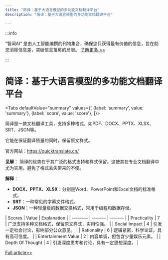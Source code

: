 ```yaml
---
title: "简译：基于大语言模型的多功能文档翻译平台"
description: "简译：基于大语言模型的多功能文档翻译平台"

---
```



:::info

“智闻AI“ 是由人工智能编撰的刊物集合，确保您只获得最有价值的信息，旨在助您消除信息差，突破信息茧房的局限。  [了解更多 >>](/)

:::

# 简译：基于大语言模型的多功能文档翻译平台


<Tabs
	defaultValue="summary"
	values={[
	{label: 'summary', value: 'summary'},
	{label: 'score', value: 'score'},
]}>
<TabItem value="summary">


简译是一款文档翻译工具，支持多种格式，如PDF、DOCX、PPTX、XLSX、SRT、JSON等。

它能在保证翻译质量的同时，保留原文样式。

官方网站：https://quicktranslate.cn/

**见解**：
简译的优势在于其广泛的格式支持和样式保留。这使其在专业文档翻译中尤为实用，避免了格式丢失带来的不便。

**解释**：
- **DOCX、PPTX、XLSX**：分别是Word、PowerPoint和Excel文档的标准格式。
- **SRT**：一种常见的字幕文件格式。
- **JSON**：一种轻量级的数据交换格式，常用于编程和数据存储。
</TabItem>
<TabItem value="score">
	| Scores     | Value   | Explanation |
	| -------- | ------- | ------- |
	| Practicality  | 7    | 广泛支持多种文档格式，保留原文样式，实用性强。    |
	| Social Impact | 4     | 引发一定社会讨论，影响部分公众意见。    |
	| Rationality    | 6    | 逻辑紧密，科学论证，具有高可信度。    |
	| Entertainment Value    | 2    | 内容单调，但包含少量娱乐元素。    |
	| Depth Of Thought    | 4    | 引发深度思考和讨论，具有一定思想深度。    |
</TabItem>
</Tabs>

[Full article>>](https://github.com/ruanyf/weekly/issues/5218)
